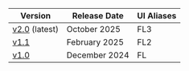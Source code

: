 | Version                                        | Release Date  | UI Aliases |
| ---------------------------------------------- | ------------- | ---------- |
| [v2.0](/guides/flow/overview) (latest)         | October 2025  | FL3        |
| [v1.1](/guides/flow/previous-deployments/v1.1) | February 2025 | FL2        |
| [v1.0](/guides/flow/previous-deployments/v1.0) | December 2024 | FL         |
